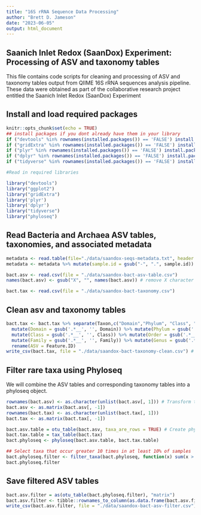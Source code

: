 ```yaml
---
title: "16S rRNA Sequence Data Processing"
author: "Brett D. Jameson"
date: "2023-06-05"
output: html_document
---
```


## Saanich Inlet Redox (SaanDox) Experiment: Processing of ASV and taxonomy tables 

This file contains code scripts for cleaning and processing of ASV and taxonomy tables output from QIIME 16S rRNA sequences analysis pipeline. These data were obtained as part of the collaborative research project entitled the Saanich Inlet Redox (SaanDox) Experiment 

## Install and load required packages
```r
knitr::opts_chunk$set(echo = TRUE)
## install packages if you dont already have them in your library
if ("devtools" %in% rownames(installed.packages()) == 'FALSE') install.packages('devtools') 
if ("gridExtra" %in% rownames(installed.packages()) == 'FALSE') install.packages('gridExtra') 
if ("plyr" %in% rownames(installed.packages()) == 'FALSE') install.packages('plyr') 
if ("dplyr" %in% rownames(installed.packages()) == 'FALSE') install.packages('dplyr') 
if ("tidyverse" %in% rownames(installed.packages()) == 'FALSE') install.packages('tidyverse') 

#Read in required libraries

library("devtools")
library("ggplot2")
library("gridExtra")
library('plyr')
library('dplyr')
library("tidyverse")
library("phyloseq")
```

## Read Bacteria and Archaea ASV tables, taxonomies, and associated metadata

```r
metadata <- read.table(file="./data/saandox-seqs-metadata.txt", header = TRUE)
metadata <- metadata %>% mutate(sample.id = gsub("-", ".", sample.id))

bact.asv <- read.csv(file = "./data/saandox-bact-asv-table.csv") 
names(bact.asv) <- gsub("X", "", names(bact.asv)) # remove X character from column names

bact.tax <- read.csv(file = "./data/saandox-bact-taxonomy.csv") 
```

## Clean asv and taxonomy tables

```r
bact.tax <- bact.tax %>% separate(Taxon,c("Domain","Phylum", "Class", "Order", "Family", "Genus"), sep=";") %>% ## This will remove species column which is not needed
  mutate(Domain = gsub('.*__', '', Domain)) %>% mutate(Phylum = gsub('.*__', '', Phylum)) %>%
  mutate(Class = gsub('.*__', '', Class)) %>% mutate(Order = gsub('.*__', '', Order)) %>%
  mutate(Family = gsub('.*__', '', Family)) %>% mutate(Genus = gsub('.*__', '', Genus)) %>%
  rename(ASV = Feature.ID)
write_csv(bact.tax, file = "./data/saandox-bact-taxonomy-clean.csv") # Save cleaned taxonomy table
```

## Filter rare taxa using Phyloseq

We will combine the ASV tables and corresponding taxonomy tables into a phyloseq object.

```r
rownames(bact.asv) <- as.character(unlist(bact.asv[, 1])) # Transform to data matrices with taxa as row names
bact.asv <- as.matrix(bact.asv[, -1])
rownames(bact.tax) <- as.character(unlist(bact.tax[, 1]))
bact.tax <- as.matrix(bact.tax[, -1])

bact.asv.table = otu_table(bact.asv, taxa_are_rows = TRUE) # Create phyloseq objects
bact.tax.table = tax_table(bact.tax)
bact.phyloseq <- phyloseq(bact.asv.table, bact.tax.table)

## Select taxa that occur greater 10 times in at least 10% of samples
bact.phyloseq.filter <- filter_taxa(bact.phyloseq, function(x) sum(x > 10) > (0.10*length(x)), TRUE)
bact.phyloseq.filter
```

## Save filtered ASV tables

```r
bact.asv.filter = as(otu_table(bact.phyloseq.filter), "matrix")
bact.asv.filter <- tibble::rownames_to_column(as.data.frame(bact.asv.filter), "ASV")
write_csv(bact.asv.filter, file = "./data/saandox-bact-asv-filter.csv")
```

